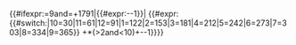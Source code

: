 {{#ifexpr:{{{gm|9}}}=9and{{{gy|1792}}}={{{y|1}}}+1791|{{#expr:{{{gd|25}}}-{{{md|21}}}-1}}| {{#expr:{{#switch:{{{gm|9}}}|10=30|11=61|12=91|1=122|2=153|3=181|4=212|5=242|6=273|7=303|8=334|9=365}} +{{{sj|0}}}*({{{gm|1}}}>2and{{{gm|1}}}<10)+{{{gd|1}}}-{{{md|21}}}-1}}}}<noinclude>

[[Category:法國共和曆模板|{{PAGENAME}}]]
</noinclude>